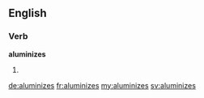 ==English==

===Verb===
'''aluminizes'''

# {{en-third-person singular of|aluminize}}

[[de:aluminizes]]
[[fr:aluminizes]]
[[my:aluminizes]]
[[sv:aluminizes]]